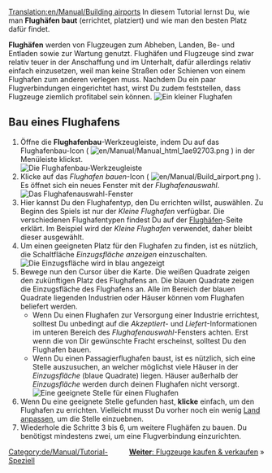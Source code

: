 [[Translation:en/Manual/Building airports]]
{{de/Manual/Tutorial}}
In diesem Tutorial lernst Du, wie man '''Flughäfen baut''' (errichtet, platziert) und wie man den besten Platz dafür findet.

'''Flughäfen''' werden von Flugzeugen zum Abheben, Landen, Be- und Entladen sowie zur Wartung genutzt. Flughäfen und Flugzeuge sind zwar relativ teuer in der Anschaffung und im Unterhalt, dafür allerdings relativ einfach einzusetzen, weil man keine Straßen oder Schienen von einem Flughafen zum anderen verlegen muss. Nachdem Du ein paar Flugverbindungen eingerichtet hast, wirst Du zudem feststellen, dass Flugzeuge ziemlich profitabel sein können.
[[File:en/Manual/Build-airport-1.png|frame|none|Ein kleiner Flughafen]]

== Bau eines Flughafens ==
# Öffne die '''Flughafenbau'''-Werkzeugleiste, indem Du auf das Flughafenbau-Icon ( [[File:en/Manual/Manual html 1ae92703.png]] ) in der Menüleiste klickst.<br/>[[File:en/Manual/Airport construction.png|frame|none|Die Flughafenbau-Werkzeugleiste]]
# Klicke auf das ''Flughafen bauen''-Icon ( [[File:en/Manual/Build airport.png]] ). Es öffnet sich ein neues Fenster mit der ''Flughafenauswahl''.<br/>[[File:en/Manual/Build-airport-2.png|frame|none|Das ''Flughafenauswahl''-Fenster]]
# Hier kannst Du den Flughafentyp, den Du errichten willst, auswählen. Zu Beginn des Spiels ist nur der ''Kleine Flughafen'' verfügbar. Die verschiedenen Flughafentypen findest Du auf der [[de/Flughafen|Flughäfen]]-Seite erklärt. Im Beispiel wird der ''Kleine Flughafen'' verwendet, daher bleibt dieser ausgewählt.
# Um einen geeigneten Platz für den Flughafen zu finden, ist es nützlich, die Schaltfläche ''Einzugsfläche anzeigen'' einzuschalten.<br/>[[File:en/Manual/Coverage-area-highlight.png|frame|none|Die Einzugsfläche wird in blau angezeigt]]
# Bewege nun den Cursor über die Karte. Die weißen Quadrate zeigen den zukünftigen Platz des Flughafens an. Die blauen Quadrate zeigen die Einzugsfläche des Flughafens an. Alle im Bereich der blauen Quadrate liegenden Industrien oder Häuser können vom Flughafen beliefert werden.
#* Wenn Du einen Flughafen zur Versorgung einer Industrie errichtest, solltest Du unbedingt auf die ''Akzeptiert''- und ''Liefert''-Informationen im unteren Bereich des ''Flughafenauswahl''-Fensters achten. Erst wenn die von Dir gewünschte Fracht erscheinst, solltest Du den Flughafen bauen.
#* Wenn Du einen Passagierflughafen baust, ist es nützlich, sich eine Stelle auszusuchen, an welcher möglichst viele Häuser in der ''Einzugsfläche'' (blaue Quadrate) liegen. Häuser außerhalb der ''Einzugsfläche'' werden durch deinen Flughafen nicht versorgt.<br/>[[File:en/Manual/Build-airport-3.png|frame|none|Eine geeignete Stelle für einen Flughafen]]
# Wenn Du eine geeignete Stelle gefunden hast, '''klicke''' einfach, um den Flughafen zu errichten. Vielleicht musst Du vorher noch ein wenig [[de/Manual/Landschaftsbau|Land anpassen]], um die Stelle einzuebnen.
# Wiederhole die Schritte 3 bis 6, um weitere Flughäfen zu bauen. Du benötigst mindestens zwei, um eine Flugverbindung einzurichten.

<span style="float: right">[[de/Manual/Flugzeuge kaufen und verkaufen|'''Weiter''': Flugzeuge kaufen & verkaufen]] &raquo;</span>

[[Category:de/Manual/Tutorial-Speziell]]